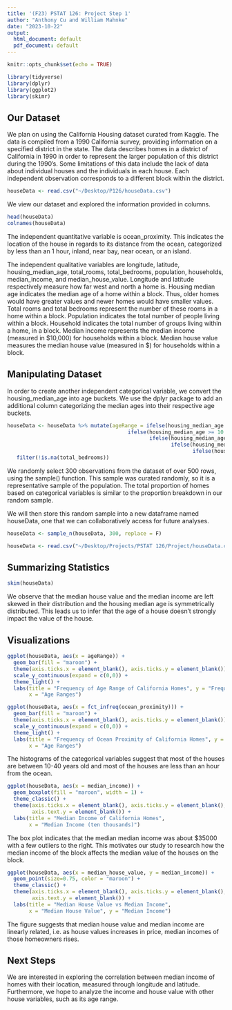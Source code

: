```yaml
---
title: '(F23) PSTAT 126: Project Step 1'
author: "Anthony Cu and William Mahnke"
date: "2023-10-22"
output:
  html_document: default
  pdf_document: default
---
```


```r
knitr::opts_chunk$set(echo = TRUE)

library(tidyverse)
library(dplyr)
library(ggplot2)
library(skimr)
```

## Our Dataset

We plan on using the California Housing dataset curated from Kaggle. The data is compiled from a 1990 California survey, providing information on a specified district in the state. The data describes homes in a district of California in 1990 in order to represent the larger population of this district during the 1990's. Some limitations of this data include the lack of data about individual houses and the individuals in each house. Each independent observation corresponds to a different block within the district. 

```r
houseData <- read.csv("~/Desktop/P126/houseData.csv")
```

We view our dataset and explored the information provided in columns.

```r
head(houseData)
colnames(houseData)
```

The independent quantitative variable is ocean_proximity. This indicates the location of the house in regards to its distance from the ocean, categorized by less than an 1 hour, inland, near bay, near ocean, or an island. 

The independent qualitative variables are longitude, latitude, housing_median_age, total_rooms, total_bedrooms, population, households, median_income, and median_house_value. 
Longitude and latitude respectively measure how far west and north a home is. 
Housing median age indicates the median age of a home within a block. Thus, older homes would have greater values and newer homes would have smaller values. 
Total rooms and total bedrooms represent the number of these rooms in a home within a block. 
Population indicates the total number of people living within a block.
Household indicates the total number of groups living within a home, in a block. 
Median income represents the median income (measured in $10,000) for households within a block.
Median house value measures the median house value (measured in $) for households within a block. 

## Manipulating Dataset

In order to create another independent categorical variable, we convert the housing_median_age into age buckets. We use the dplyr package to add an additional column categorizing the median ages into their respective age buckets. 

```r
houseData <- houseData %>% mutate(ageRange = ifelse(housing_median_age < 10, "<10", 
                                       ifelse(housing_median_age >= 10 & housing_median_age < 20, "10-20", 
                                              ifelse(housing_median_age >= 20 & housing_median_age < 30, "20-30",
                                                     ifelse(housing_median_age >= 30 & housing_median_age < 40, "30-40", 
                                                            ifelse(housing_median_age >= 40 & housing_median_age < 50, "40-50", "50+")))))) %>%
   filter(!is.na(total_bedrooms))
```

We randomly select 300 observations from the dataset of over 500 rows, using the sample() function. This sample was curated randomly, so it is a representative sample of the population. The total proportion of homes based on categorical variables is similar to the proportion breakdown in our random sample. 

We will then store this random sample into a new dataframe named houseData, one that we can collaboratively access for future analyses. 

```r
houseData <- sample_n(houseData, 300, replace = F)
```

```r
houseData <- read.csv("~/Desktop/Projects/PSTAT 126/Project/houseData.csv")
```

## Summarizing Statistics

```r
skim(houseData)
```

We observe that the median house value and the median income are left skewed in their distribution and the housing median age is symmetrically distributed. This leads us to infer that the age of a house doesn't strongly impact the value of the house.

## Visualizations

```r
ggplot(houseData, aes(x = ageRange)) +
  geom_bar(fill = "maroon") +
  theme(axis.ticks.x = element_blank(), axis.ticks.y = element_blank()) +
  scale_y_continuous(expand = c(0,0)) +
  theme_light() +
  labs(title = "Frequency of Age Range of California Homes", y = "Frequency",
       x = "Age Ranges")

ggplot(houseData, aes(x = fct_infreq(ocean_proximity))) +
  geom_bar(fill = "maroon") +
  theme(axis.ticks.x = element_blank(), axis.ticks.y = element_blank()) +
  scale_y_continuous(expand = c(0,0)) +
  theme_light() +
  labs(title = "Frequency of Ocean Proximity of California Homes", y = "Frequency",
       x = "Age Ranges")
```

The histograms of the categorical variables suggest that most of the houses are between 10-40 years old and most of the houses are less than an hour from the ocean. 

```r
ggplot(houseData, aes(x = median_income)) +
  geom_boxplot(fill = "maroon", width = 1) +
  theme_classic() +
  theme(axis.ticks.x = element_blank(), axis.ticks.y = element_blank(),
        axis.text.y = element_blank()) +
  labs(title = "Median Income of California Homes",
       x = "Median Income (ten thousands)")
```

The box plot indicates that the median median income was about $35000 with a few outliers to the right. This motivates our study to research how the median income of the block affects the median value of the houses on the block. 

```r
ggplot(houseData, aes(x = median_house_value, y = median_income)) +
  geom_point(size=0.75, color = "maroon") +
  theme_classic() +
  theme(axis.ticks.x = element_blank(), axis.ticks.y = element_blank(),
        axis.text.y = element_blank()) +
  labs(title = "Median House Value vs Median Income",
       x = "Median House Value", y = "Median Income")
```

The figure suggests that median house value and median income are linearly related, i.e. as house values increases in price, median incomes of those homeowners rises. 

## Next Steps 

We are interested in exploring the correlation between median income of homes with their location, measured through longitude and latitude. Furthermore, we hope to analyze the income and house value with other house variables, such as its age range. 